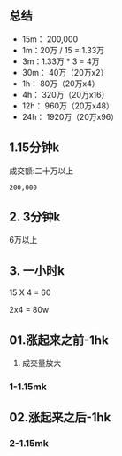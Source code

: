 
## 总结
* 15m： 200,000
* 1m：20万 / 15 = 1.33万
* 3m：1.33万 * 3 = 4万
* 30m： 40万（20万x2）
* 1h： 80万（20万x4）
* 4h： 320万（20万x16）
* 12h： 960万（20万x48）
* 24h： 1920万（20万x96）

## 1.15分钟k

成交额:二十万以上
```
200,000
```

<ImageRender alt='test1' width='50%' height='auto' path='/trader/01-ftt-0302.jpg' />

## 2. 3分钟k
6万以上

## 3. 一小时k

15 X 4 = 60

2x4 = 80w


## 01.涨起来之前-1hk
1. 成交量放大

<ImageRender alt='test1' width='80%' height='auto' path='/trader/01-ftm.png' />

### 1-1.15mk
<ImageRender alt='test1' width='80%' height='auto' path='/trader/01-ftm3.png' />

## 02.涨起来之后-1hk
<ImageRender alt='test1' width='80%' height='auto' path='/trader/01-ftm2.png' />

### 2-1.15mk
<ImageRender alt='test1' width='80%' height='auto' path='/trader/01-ftm4.png' />